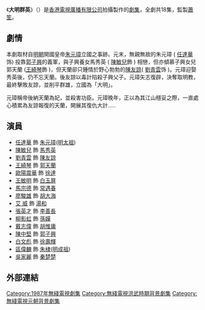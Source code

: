 {{無綫劇集 
| 中文劇名=大明群英
| 英文劇名={{lang|en|Born to Be a King}}
| 圖像=
| 製作年份=1987年
| 海外推出日期=
| 翡翠台首播日期=1987年9月28日
| 翡翠台首播時間=
| 監製=[[蕭笙|蕭　笙]]
| 編導=[[范秀明|范秀明]]、[[楊紹鴻|楊紹鴻]]、[[曾皓文|曾皓文]]、[[余明生|余明生]]
| 製作統籌=[[溫偉基|溫偉基]]
| 助理編導=[[陳永祥|陳永祥]]、[[胡明凱|胡明凱]]、[[王少杰|王少杰]]、[[蔡發麟|蔡發麟]]
| 編審=[[鄧永康|鄧永康]]
| 編劇=[[賈偉南|賈偉南]]、[[李登|李　登]]、[[劉柏能|劉柏能]]
| 集數=18
| 劇種=
| 製作公司=[[香港|香港]][[電視廣播有限公司|電視廣播有限公司]]
| 主演={{nowrap|[[任達華|任達華]]、[[陳敏兒|陳敏兒]]、[[劉青雲|劉青雲]]、[[王绮琴|王绮琴]]}}
| 主題曲=人類的錯
| 作曲=[[顧嘉煇|顧嘉煇]]
| 填詞=[[黃霑|黃　霑]]
| 主唱=[[關正傑|關正傑]]
| 插曲=少年心
| 作曲3=[[顧嘉煇|顧嘉煇]]
| 填詞3=[[黃霑|黃　霑]]
| 主唱3=[[關正傑|關正傑]]、[[雷安娜|雷安娜]]
| 插曲2=傻夢
| 作曲4=[[顧嘉煇|顧嘉煇]]
| 填詞4=[[黃霑|黃　霑]]
| 主唱4=[[雷安娜|雷安娜]]
}}
《'''大明群英'''》（{{lang-en|'''Born to Be a King'''}}）是[[香港|香港]][[電視廣播有限公司|電視廣播有限公司]]拍攝製作的[[劇集|劇集]]，全劇共18集，監製[[蕭笙|蕭笙]]。

==劇情==
本劇取材自[[明朝|明朝]]開國皇帝[[朱元璋|朱元璋]]立國之事跡。元末，無親無故的朱元璋 ( [[任達華|任達華]] 饰) 投靠[[郭子興|郭子興]]的義軍，與子興養女馬秀英 ( [[陳敏兒|陳敏兒]]飾 ) 相戀，但亦傾慕子興女兒郭天蘭 ([[王綺琴|王綺琴]]飾 )，但天蘭卻只鍾情於野心勃勃的[[陳友諒|陳友諒]]( [[劉青雲|劉青雲]]饰 )。元璋迎娶秀英後，仍不忘天蘭。後友諒以毒計陷殺子興父子。元璋矢志復辟，決奪取明教，最終擊敗友諒，並削平群雄，立國為「大明」。

元璋稱帝後納天蘭為妃，並殺害功臣。元璋晚年，正以為其江山穩妥之際，一直處心積累為友諒報復的天蘭，開展其復仇大計.....

==演員==
*[[任達華|任達華]] 飾 [[朱元璋|朱元璋]]([[明太祖|明太祖]])
*[[陳敏兒|陳敏兒]] 飾 [[馬秀英|馬秀英]]
*[[劉青雲|劉青雲]] 飾 [[陳友諒|陳友諒]]
*[[王綺琴|王綺琴]] 飾 [[郭惠妃_(明太祖)|郭天蘭]]
*[[歐陽震華|歐陽震華]] 飾 [[徐達|徐達]]
*[[王敏明|王敏明]] 飾 [[白玉屏|白玉屏]]
*[[馬宗德|馬宗德]] 飾 [[常遇春|常遇春]]
*[[廖駿雄|廖駿雄]] 飾 [[胡大海|胡大海]]
*[[徐威信|艾 威]] 飾 [[湯和|湯和]]
*[[張英才|張英才]] 飾 [[李善長|李善長]]
*[[柳影虹|柳影虹]] 飾 [[孫嬋|孫嬋]]
*[[戴志偉|戴志偉]] 飾 [[胡惟庸|胡惟庸]]
*[[陳中堅|陳中堅]] 飾 [[郭子興|郭子興]]
*[[白文彪|白文彪]] 飾 [[徐壽輝|徐壽輝]]
*[[區偉麟|區偉麟]] 飾 [[朱棣|朱棣]]([[明成祖|明成祖]])
*[[吳家麗|吳家麗]] 飾 [[秦楚楚|秦楚楚]]

==外部連結==

{{劉青雲}}
{{任達華}}
[[Category:1987年無綫電視劇集|Category:1987年無綫電視劇集]]
[[Category:無綫電視洪武時期背景劇集|Category:無綫電視洪武時期背景劇集]]
[[Category:無綫電視元朝背景劇集|Category:無綫電視元朝背景劇集]]